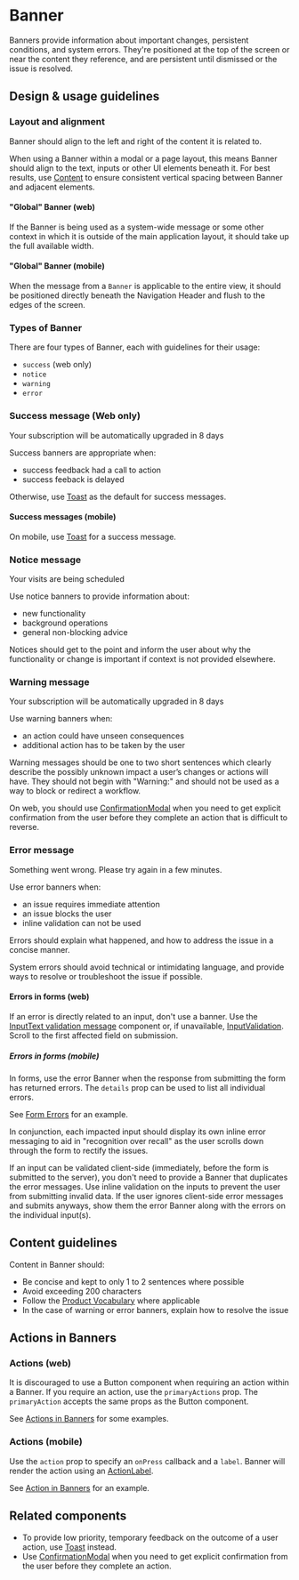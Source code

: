 
# Banner

<Meta title="Components/Status and Feedback/Banner/Docs" />

Banners provide information about important changes, persistent conditions, and
system errors. They're positioned at the top of the screen or near the content
they reference, and are persistent until dismissed or the issue is resolved.

## Design & usage guidelines

### Layout and alignment

Banner should align to the left and right of the content it is related to.

When using a Banner within a modal or a page layout, this means Banner should
align to the text, inputs or other UI elements beneath it. For best results, use
[Content](../?path=/docs/components-layouts-and-structure-content-docs--page) to
ensure consistent vertical spacing between Banner and adjacent elements.

#### "Global" Banner (web)

If the Banner is being used as a system-wide message or some other context in
which it is outside of the main application layout, it should take up the full
available width.

#### "Global" Banner (mobile)

When the message from a `Banner` is applicable to the entire view, it should be
positioned directly beneath the Navigation Header and flush to the edges of the
screen.

### Types of Banner

There are four types of Banner, each with guidelines for their usage:

- `success` (web only) [<Icon name="link" />](#success-message)
- `notice` [<Icon name="link" />](#notice-message)
- `warning`[<Icon name="link" />](#warning-message)
- `error` [<Icon name="link" />](#error-message)

### Success message (Web only)

<Canvas>
  <Banner type="success">
    Your subscription will be automatically upgraded in 8 days
  </Banner>
</Canvas>

Success banners are appropriate when:

<ul>
  <li>success feedback had a call to action</li>
  <li>success feeback is delayed</li>
</ul>

Otherwise, use
[Toast](../?path=/docs/components-status-and-feedback-toast--toast) as the
default for success messages.

#### Success messages (mobile)

On mobile, use
[Toast](../?path=/docs/components-status-and-feedback-toast--toast) for a
success message.

### Notice message

<Canvas>
  <Banner type="notice">Your visits are being scheduled</Banner>
</Canvas>

Use notice banners to provide information about:

<ul>
  <li>new functionality</li>
  <li>background operations</li>
  <li>general non-blocking advice</li>
</ul>

Notices should get to the point and inform the user about why the functionality
or change is important if context is not provided elsewhere.

### Warning message

<Canvas>
  <Banner type="warning">
    Your subscription will be automatically upgraded in 8 days
  </Banner>
</Canvas>

Use warning banners when:

<ul>
  <li>an action could have unseen consequences</li>
  <li>additional action has to be taken by the user</li>
</ul>

Warning messages should be one to two short sentences which clearly describe the
possibly unknown impact a user’s changes or actions will have. They should not
begin with "Warning:" and should not be used as a way to block or redirect a
workflow.

On web, you should use
[ConfirmationModal](../?path=/docs/components-overlays-confirmationmodal-docs--page)
when you need to get explicit confirmation from the user before they complete an
action that is difficult to reverse.

### Error message

<Canvas>
  <Banner type="error">
    Something went wrong. Please try again in a few minutes.
  </Banner>
</Canvas>

Use error banners when:

<ul>
  <li>an issue requires immediate attention</li>
  <li>an issue blocks the user</li>
  <li>inline validation can not be used</li>
</ul>

Errors should explain what happened, and how to address the issue in a concise
manner.

System errors should avoid technical or intimidating language, and provide ways
to resolve or troubleshoot the issue if possible.

#### Errors in forms (web)

If an error is directly related to an input, don't use a banner. Use the
[InputText validation message](../?path=/docs/components-forms-and-inputs-inputtext-docs--page#validation-message)
component or, if unavailable,
[InputValidation](../?path=/docs/components-forms-and-inputs-inputvalidation-docs--page).
Scroll to the first affected field on submission.

##### Errors in forms (mobile)

In forms, use the error Banner when the response from submitting the form has
returned errors. The `details` prop can be used to list all individual errors.

See
[Form Errors](../?path=/story/components-status-and-feedback-banner-mobile--form-errors)
for an example.

In conjunction, each impacted input should display its own inline error
messaging to aid in "recognition over recall" as the user scrolls down through
the form to rectify the issues.

If an input can be validated client-side (immediately, before the form is
submitted to the server), you don't need to provide a Banner that duplicates the
error messages. Use inline validation on the inputs to prevent the user from
submitting invalid data. If the user ignores client-side error messages and
submits anyways, show them the error Banner along with the errors on the
individual input(s).

## Content guidelines

Content in Banner should:

- Be concise and kept to only 1 to 2 sentences where possible
- Avoid exceeding 200 characters
- Follow the
  [Product Vocabulary](../?path=/docs/content-product-vocabulary--page) where
  applicable
- In the case of warning or error banners, explain how to resolve the issue

## Actions in Banners

### Actions (web)

It is discouraged to use a Button component when requiring an action within a
Banner. If you require an action, use the `primaryActions` prop. The
`primaryAction` accepts the same props as the Button component.

See
[Actions in Banners](../?path=/story/components-status-and-feedback-banner-web--actions-in-banners)
for some examples.

### Actions (mobile)

Use the `action` prop to specify an `onPress` callback and a `label`. Banner
will render the action using an
[ActionLabel](../?path=/docs/components-actions-actionlabel-docs--page).

See
[Action in Banners](../?path=/story/components-status-and-feedback-banner-mobile--action-in-banners)
for an example.

## Related components

- To provide low priority, temporary feedback on the outcome of a user action,
  use [Toast](../?path=/docs/components-status-and-feedback-toast--toast)
  instead.
- Use
  [ConfirmationModal](../?path=/docs/components-overlays-confirmationmodal-docs--page)
  when you need to get explicit confirmation from the user before they complete
  an action.
